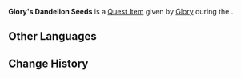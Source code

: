 {{Item Infobox
|id           = 100686
|image        = Item Dandelion Seed.png
|type         = Quest Items
|group        = Event Items
|description  = [[Dandelion Seed]]s that contain [[Glory]]'s thoughts. The wind can probably carry these far, far away.
|source1      = Obtained during the quest [[Thoughts Carried On the Wind]]
|event        = Unreconciled Stars
|quest        = Thoughts Carried On the Wind
|related_type = Variant
|related_item = Dandelion Seed
}}
'''Glory's Dandelion Seeds''' is a [[Quest Item]] given by [[Glory]] during the {{Quest|Thoughts Carried On the Wind}}.

==Other Languages==
{{Other Languages
|default_hidden = 1
|en      = Glory's Dandelion Seeds
|zhs     = 葛罗丽的蒲公英籽
|zhs_rm  = Géluōlì de Púgōngyīng-zǐ
|zht     = 葛蘿麗的蒲公英籽
|zht_rm  = Géluōlì de Púgōngyīng-zǐ
|ja      = グローリーの蒲公英の種
|ja_rm   = Guroorii no Tanpopo no Tane
|ko      = 글로리의 민들레 씨앗
|ko_rm   = Geullori-ui Mindeulle Ssiat
|es      = Semillas de diente de león de Glory
|fr      = Graines de pissenlit de Gloria
|ru      = Семена одуванчика Глории
|th      = Dandelion Seed ของ Glory
|th_rm   = Dandelion Seed khong Glory
|vi      = Hạt Bồ Công Anh Của Glory
|de      = Glorys Löwenzahnsamen
|id      = Dandelion Seed Glory
|pt      = Sementes de Dandelion de Glory
|tr      = Glory'nin Karahindiba Tohumları
|it      = Semi di dente di leone di Glory
}}

==Change History==
{{Change History|1.1}}